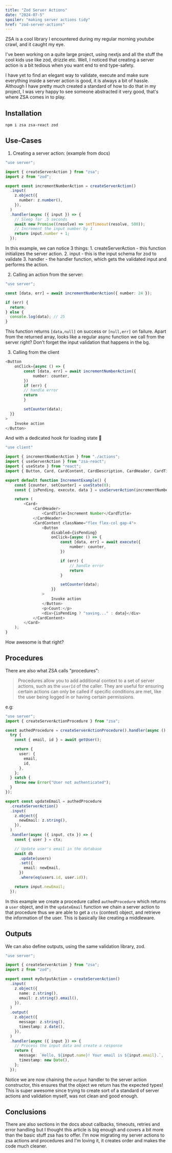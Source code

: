 ```yaml
---
title: "Zod Server Actions"
date: "2024-07-5"
spoiler: "making server actions tidy"
href: "zod-server-actions"
---
```


ZSA is a cool library I encountered during my regular morning youtube crawl, and it caught my eye.

I've been working on a quite large project, using nextjs and all the stuff the cool kids use like zod, drizzle etc.
Well, I noticed that creating a server action is a bit tedious when you want end to end type-safety.

I have yet to find an elegant way to validate, execute and make sure everything inside a server action is good, it is always a bit of hassle. Although I have pretty much created a standard of how to do that in my project, I was very happy to see someone abstracted it very good, that's where ZSA comes in to play.

## Installation

```shell
npm i zsa zsa-react zod
```

## Use-Cases

1. Creating a server action: (example from docs)

```typescript
"use server";

import { createServerAction } from "zsa";
import z from "zod";

export const incrementNumberAction = createServerAction()
  .input(
    z.object({
      number: z.number(),
    }),
  )
  .handler(async ({ input }) => {
    // Sleep for .5 seconds
    await new Promise((resolve) => setTimeout(resolve, 500));
    // Increment the input number by 1
    return input.number + 1;
  });
```

In this example, we can notice 3 things: 1. createServerAction - this function initializes the server action. 2. input - this is the input schema for zod to validate 3. handler - the handler function, which gets the validated input and performs the action.

2. Calling an action from the server:

```typescript file=example.ts
"use server";

const [data, err] = await incrementNumberAction({ number: 24 });

if (err) {
  return;
} else {
  console.log(data); // 25
}
```

This function returns `[data,null]` on success or `[null,err]` on failure.
Apart from the returned array, looks like a regular async function we call from the server right? Don't forget the input validation that happens in the bg.

3. Calling from the client

```typescript filename=increment-example.tsx
<Button
    onClick={async () => {
	    const [data, err] = await incrementNumberAction({
            number: counter,
        })
        if (err) {
        // handle error
        return
        }

		setCounter(data);
  }}
>
    Invoke action
</Button>
```

And with a dedicated hook for loading state 🤩

```typescript
"use client"

import { incrementNumberAction } from "./actions";
import { useServerAction } from "zsa-react";
import { useState } from "react";
import { Button, Card, CardContent, CardDescription, CardHeader, CardTitle } from "ui";

export default function IncrementExample() {
    const [counter, setCounter] = useState(0);
    const { isPending, execute, data } = useServerAction(incrementNumberAction);

    return (
        <Card>
            <CardHeader>
                <CardTitle>Increment Number</CardTitle>
            </CardHeader>
            <CardContent className="flex flex-col gap-4">
                <Button
                    disabled={isPending}
                    onClick={async () => {
                        const [data, err] = await execute({
                            number: counter,
                        })

                        if (err) {
                            // handle error
                            return
                        }

                        setCounter(data);
                    }}
                >
                    Invoke action
                </Button>
                <p>Count:</p>
                <div>{isPending ? "saving..." : data}</div>
            </CardContent>
        </Card>
    );
}
```

How awesome is that right?

## Procedures

There are also what ZSA calls "procedures":

> Procedures allow you to add additional context to a set of server actions, such as the `userId` of the caller. They are useful for ensuring certain actions can only be called if specific conditions are met, like the user being logged in or having certain permissions.

e.g:

```typescript
"use server";
import { createServerActionProcedure } from "zsa";

const authedProcedure = createServerActionProcedure().handler(async () => {
  try {
    const { email, id } = await getUser();

    return {
      user: {
        email,
        id,
      },
    };
  } catch {
    throw new Error("User not authenticated");
  }
});

export const updateEmail = authedProcedure
  .createServerAction()
  .input(
    z.object({
      newEmail: z.string(),
    }),
  )
  .handler(async ({ input, ctx }) => {
    const { user } = ctx;

    // Update user's email in the database
    await db
      .update(users)
      .set({
        email: newEmail,
      })
      .where(eq(users.id, user.id));

    return input.newEmail;
  });
```

In this example we create a procedure called `authedProcedure` which returns a `user` object, and in the `updateEmail` function we chain a server action to that procedure thus we are able to get a `ctx` (context) object, and retrieve the information of the user. This is basically like creating a middleware.

## Outputs

We can also define outputs, using the same validation library, zod.

```typescript
"use server";

import { createServerAction } from "zsa";
import z from "zod";

export const myOutputAction = createServerAction()
  .input(
    z.object({
      name: z.string(),
      email: z.string().email(),
    }),
  )
  .output(
    z.object({
      message: z.string(),
      timestamp: z.date(),
    }),
  )
  .handler(async ({ input }) => {
    // Process the input data and create a response
    return {
      message: `Hello, ${input.name}! Your email is ${input.email}.`,
      timestamp: new Date(),
    };
  });
```

Notice we are now chaining the `output` handler to the server action constructor, this ensures that the object we return has the expected types!
This is super awesome since trying to create sort of a standard of server actions and validation myself, was not clean and good enough.

## Conclusions

There are also sections in the docs about callbacks, timeouts, retries and error handling but I thought this article is big enough and covers a bit more than the basic stuff zsa has to offer.
I'm now migrating my server actions to zsa actions and procedures and I'm loving it, it creates order and makes the code much cleaner.
